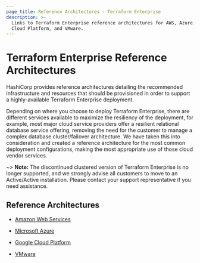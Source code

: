 ```yaml
---
page_title: Reference Architectures - Terraform Enterprise
description: >-
  Links to Terraform Enterprise reference architectures for AWS, Azure, Google
  Cloud Platform, and VMware.
---
```


# Terraform Enterprise Reference Architectures

HashiCorp provides reference architectures detailing the recommended
infrastructure and resources that should be provisioned in order to
support a highly-available Terraform Enterprise deployment.

Depending on where you choose to deploy Terraform Enterprise,
there are different services available to maximize the resiliency of
the deployment, for example, most major cloud service providers offer
a resilient relational database service offering, removing the need
for the customer to manage a complex database cluster/failover
architecture. We have taken this into consideration and created a
reference architecture for the most common deployment configurations,
making the most appropriate use of those cloud vendor services.

~> **Note:** The discontinued clustered version of Terraform Enterprise is no longer supported, and we strongly advise all customers to move to an Active/Active installation. Please contact your support representative if you need assistance.

## Reference Architectures

- [Amazon Web Services](/enterprise/reference-architecture/aws)

- [Microsoft Azure](/enterprise/reference-architecture/azure)

- [Google Cloud Platform](/enterprise/reference-architecture/gcp)

- [VMware](/enterprise/reference-architecture/vmware)
